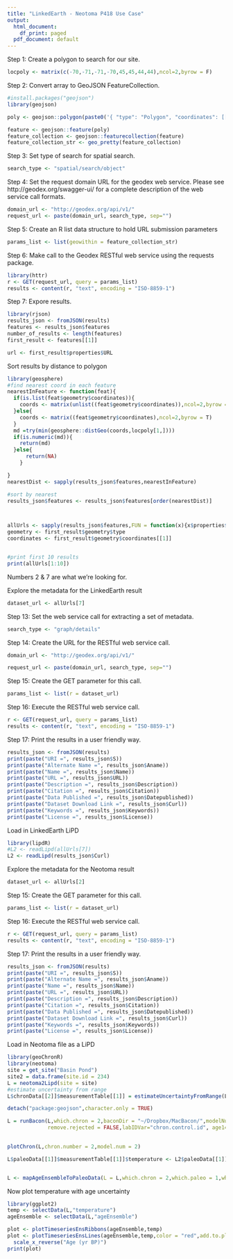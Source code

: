 ```yaml
---
title: "LinkedEarth - Neotoma P418 Use Case"
output:
  html_document:
    df_print: paged
  pdf_document: default
---
```


Step 1: Create a polygon to search for our site.

```r
locpoly <- matrix(c(-70,-71,-71,-70,45,45,44,44),ncol=2,byrow = F)

```
Step 2: Convert array to GeoJSON FeatureCollection.

```r
#install.packages("geojson")
library(geojson)

poly <- geojson::polygon(paste0('{ "type": "Polygon", "coordinates": [[', "[",locpoly[1,1],", ",locpoly[1,2],"],", " [",locpoly[2,1],", ",locpoly[2,2],"],", " [",locpoly[3,1],", ",locpoly[3,2],"],", " [",locpoly[4,1],", ", locpoly[4,2],"],", " [",locpoly[1,1],", ", locpoly[1,2],']]] }'))

feature <- geojson::feature(poly)
feature_collection <- geojson::featurecollection(feature)
feature_collection_str <- geo_pretty(feature_collection)
```

Step 3: Set type of search for spatial search.

```r
search_type <- "spatial/search/object"
```

Step 4: Set the request domain URL for the geodex web service. Please see http://geodex.org/swagger-ui/ for a complete description of the web service call formats.

```r
domain_url <- "http://geodex.org/api/v1/"
request_url <- paste(domain_url, search_type, sep="")
```

Step 5: Create an R list data structure to hold URL submission parameters

```r
params_list <- list(geowithin = feature_collection_str)
```

Step 6: Make call to the Geodex RESTful web service using the requests package.

```r
library(httr)
r <- GET(request_url, query = params_list)
results <- content(r, "text", encoding = "ISO-8859-1")
```

Step 7: Expore results.

```r
library(rjson)
results_json <- fromJSON(results)
features <- results_json$features
number_of_results <- length(features)
first_result <- features[[1]]

url <- first_result$properties$URL

```

Sort results by distance to polygon
```r

library(geosphere)
#find nearest coord in each feature
nearestInFeature <- function(feat){
  if(is.list(feat$geometry$coordinates)){
    coords <- matrix(unlist((feat$geometry$coordinates)),ncol=2,byrow = T)
  }else{
    coords <- matrix((feat$geometry$coordinates),ncol=2,byrow = T)
  }
  md =try(min(geosphere::distGeo(coords,locpoly[1,])))
  if(is.numeric(md)){
    return(md)
  }else{
      return(NA)
    }

}
nearestDist <- sapply(results_json$features,nearestInFeature)

#sort by nearest
results_json$features <- results_json$features[order(nearestDist)]



allUrls <- sapply(results_json$features,FUN = function(x){x$properties$URL})
geometry <- first_result$geometry$type
coordinates <- first_result$geometry$coordinates[[1]]


#print first 10 results
print(allUrls[1:10])
```

Numbers 2 & 7 are what we're looking for.


Explore the metadata for the LinkedEarth result

```r
dataset_url <- allUrls[7]
```

Step 13: Set the web service call for extracting a set of metadata.

```r
search_type <- "graph/details"
```
Step 14: Create the URL for the RESTful web service call.

```r
domain_url <- "http://geodex.org/api/v1/"

request_url <- paste(domain_url, search_type, sep="")
```

Step 15: Create the GET parameter for this call.

```r
params_list <- list(r = dataset_url)
```

Step 16: Execute the RESTful web service call.

```r
r <- GET(request_url, query = params_list)
results <- content(r, "text", encoding = "ISO-8859-1")
```

Step 17: Print the results in a user friendly way.

```r
results_json <- fromJSON(results)
print(paste("URI =", results_json$S))
print(paste("Alternate Name =", results_json$Aname))
print(paste("Name =", results_json$Name))
print(paste("URL =", results_json$URL))
print(paste("Description =", results_json$Description))
print(paste("Citation =", results_json$Citation))
print(paste("Data Published =", results_json$Datepublished))
print(paste("Dataset Download Link =", results_json$Curl))
print(paste("Keywords =", results_json$Keywords))
print(paste("License =", results_json$License))
```


Load in LinkedEarth LiPD 

```r
library(lipdR)
#L2 <- readLipd(allUrls[7])
L2 <- readLipd(results_json$Curl)
```


Explore the metadata for the Neotoma result

```r
dataset_url <- allUrls[2]
```

Step 15: Create the GET parameter for this call.

```r
params_list <- list(r = dataset_url)
```

Step 16: Execute the RESTful web service call.

```r
r <- GET(request_url, query = params_list)
results <- content(r, "text", encoding = "ISO-8859-1")
```

Step 17: Print the results in a user friendly way.

```r
results_json <- fromJSON(results)
print(paste("URI =", results_json$S))
print(paste("Alternate Name =", results_json$Aname))
print(paste("Name =", results_json$Name))
print(paste("URL =", results_json$URL))
print(paste("Description =", results_json$Description))
print(paste("Citation =", results_json$Citation))
print(paste("Data Published =", results_json$Datepublished))
print(paste("Dataset Download Link =", results_json$Curl))
print(paste("Keywords =", results_json$Keywords))
print(paste("License =", results_json$License))
```

Load in Neotoma file as a LiPD 

```r
library(geoChronR)
library(neotoma)
site = get_site("Basin Pond")
site2 = data.frame(site.id = 234)
L = neotoma2Lipd(site = site)
#estimate uncertainty from range
L$chronData[[2]]$measurementTable[[1]] = estimateUncertaintyFromRange(L$chronData[[2]]$measurementTable[[1]])
```

```r
detach("package:geojson",character.only = TRUE)
```




```r
L = runBacon(L,which.chron = 2,baconDir = "~/Dropbox/MacBacon/",modelNum = 2,
             remove.rejected = FALSE,labIDVar="chron.control.id", age14CVar = NULL, age14CuncertaintyVar = NULL, ageVar = "age",ageUncertaintyVar = "unc.estimate", depthVar = "depth", reservoirAge14CVar = NULL,reservoirAge14CUncertaintyVar = NULL,rejectedAgesVar=NULL,useMarine = FALSE,BaconAsk = FALSE, baconAccMean = 1,BaconSuggest = FALSE)
              
```



```r
plotChron(L,chron.number = 2,model.num = 2)
```


```r


L$paleoData[[1]]$measurementTable[[1]]$temperature <- L2$paleoData[[1]]$measurementTable[[1]]$temperature


L <- mapAgeEnsembleToPaleoData(L = L,which.chron = 2,which.paleo = 1,which.model = 2,which.ens = 1,which.pmt = 1,age.var = "ageEnsemble")
```
Now plot temperature with age uncertainty

```r
library(ggplot2)
temp <- selectData(L,"temperature")
ageEnsemble <- selectData(L,"ageEnsemble")

plot <- plotTimeseriesEnsRibbons(ageEnsemble,temp)
plot <- plotTimeseriesEnsLines(ageEnsemble,temp,color = "red",add.to.plot = plot,maxPlotN = 5)+
  scale_x_reverse("Age (yr BP)")
print(plot)
```

